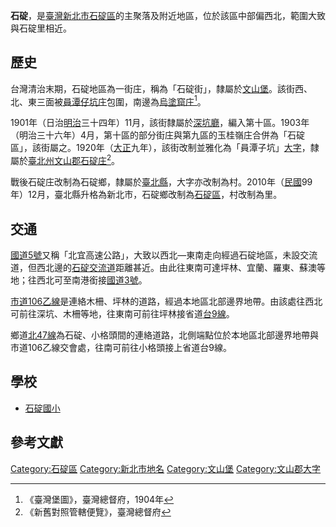 {{noteTA
|1 = zh-cn:庄; zh-hk:庄; zh-tw:庄;
}}
'''石碇'''，是[[臺灣|臺灣]][[新北市|新北市]][[石碇區|石碇區]]的主聚落及附近地區，位於該區中部偏西北，範圍大致與石碇里相近。

==歷史==
台灣清治末期，石碇地區為一街庄，稱為「石碇街」，隸屬於[[文山堡|文山堡]]。該街西、北、東三面被[[員潭仔坑庄|員潭仔坑庄]]包圍，南邊為[[烏塗窟_(新北市)|烏塗窟庄]]<ref>《臺灣堡圖》，臺灣總督府，1904年</ref>。

1901年（日治[[明治|明治]]三十四年）11月，該街隸屬於[[深坑廳|深坑廳]]，編入第十區。1903年（明治三十六年）4月，第十區的部分街庄與第九區的玉桂嶺庄合併為「石碇區」，該街屬之。1920年（[[大正|大正]]九年），該街改制並雅化為「員潭子坑」[[大字|大字]]，隸屬於[[臺北州|臺北州]][[文山郡|文山郡]][[石碇庄|石碇庄]]<ref>《新舊對照管轄便覽》，臺灣總督府</ref>。

戰後石碇庄改制為石碇鄉，隸屬於[[臺北縣|臺北縣]]，大字亦改制為村。2010年（[[中華民國|民國]]99年）12月，臺北縣升格為新北市，石碇鄉改制為[[石碇區|石碇區]]，村改制為里。

==交通==
[[蔣渭水高速公路|國道5號]]又稱「北宜高速公路」，大致以西北—東南走向經過石碇地區，未設交流道，但西北邊的[[石碇交流道|石碇交流道]]距離甚近。由此往東南可達坪林、宜蘭、羅東、蘇澳等地；往西北可至南港銜接[[福爾摩沙高速公路|國道3號]]。

[[市道106乙線|市道106乙線]]是連絡木柵、坪林的道路，經過本地區北部邊界地帶。由該處往西北可前往深坑、木柵等地，往東南可前往坪林接省道[[台9線|台9線]]。

鄉道[[北47線|北47線]]為石碇、小格頭間的連絡道路，北側端點位於本地區北部邊界地帶與市道106乙線交會處，往南可前往小格頭接上省道台9線。

==學校==
*[[石碇國小|石碇國小]]

==參考文獻==
{{reflist}}

{{文山郡}}

[[Category:石碇區|Category:石碇區]]
[[Category:新北市地名|Category:新北市地名]]
[[Category:文山堡|Category:文山堡]]
[[Category:文山郡大字|Category:文山郡大字]]